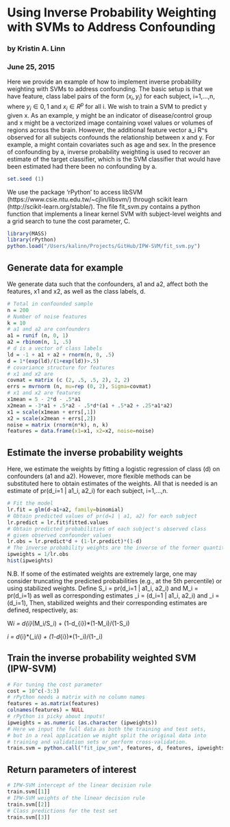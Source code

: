 # Using Inverse Probability Weighting with SVMs to Address Confounding
### by Kristin A. Linn
### June 25, 2015

Here we provide an example of how to implement inverse probability weighting with SVMs to address confounding.  The basic setup is that we have feature, class label pairs of the form $(x_i, y_i)$ for each subject, i=1,...,n, where $y_i \in {0, 1}$ and $x_i \in R^p$ for all i. We wish to train a SVM to predict y given x. As an example, y might be an indicator of disease/control group and x might be a vectorized image containing voxel values or volumes of regions across the brain. However, the additional feature vector a_i \in R^s observed for all subjects confounds the relationship between x and y. For example, a might contain covariates such as age and sex.  In the presence of confounding by a, inverse probability weighting is used to recover an estimate of the target classifier, which is the SVM classifier that would have been estimated had there been no confounding by a.


```r
set.seed (1)
```

We use the package 'rPython' to access libSVM (https://www.csie.ntu.edu.tw/~cjlin/libsvm/) through scikit learn (http://scikit-learn.org/stable/). The file fit_svm.py contains a python function that implements a linear kernel SVM with subject-level weights and a grid search to tune the cost parameter, C.


```r
library(MASS)
library(rPython)
python.load("/Users/kalinn/Projects/GitHub/IPW-SVM/fit_svm.py")
```

## Generate data for example

We generate data such that the confounders, a1 and a2, affect both the features, x1 and x2, as well as the class labels, d.


```r
# Total in confounded sample
n = 200
# Number of noise features
k = 10
# a1 and a2 are confounders
a1 = runif (n, 0, 1)
a2 = rbinom(n, 1, .5)
# d is a vector of class labels
ld = -1 + a1 + a2 + rnorm(n, 0, .5)
d = 1*(exp(ld)/(1+exp(ld))>.5)
# covariance structure for features
# x1 and x2 are  
covmat = matrix (c (2, .5, .5, 2), 2, 2)
errs = mvrnorm (n, mu=rep (0, 2), Sigma=covmat)
# x1 and x2 are features
x1mean = 5 - 2*d - .5*a1
x2mean = -3*a1 + .5*a2 - .5*d*(a1 + .5*a2 + .25*a1*a2) 
x1 = scale(x1mean + errs[,1])
x2 = scale(x2mean + errs[,2])
noise = matrix (rnorm(n*k), n, k)
features = data.frame(x1=x1, x2=x2, noise=noise)
```

## Estimate the inverse probability weights

Here, we estimate the weights by fitting a logistic regression of class (d) on confounders (a1 and a2). However, more flexible methods can be substituted here to obtain estimates of the weights. All that is needed is an estimate of pr(d_i=1 | a1_i, a2_i) for each subject, i=1,...,n.

```r
# Fit the model
lr.fit = glm(d~a1+a2, family=binomial)
# Obtain predicted values of pr(d=1 | a1, a2) for each subject
lr.predict = lr.fit$fitted.values
# Obtain predicted probabilities of each subject's observed class
# given observed confounder values
lr.obs = lr.predict*d + (1-lr.predict)*(1-d)
# The inverse probability weights are the inverse of the former quantity
ipweights = 1/lr.obs
hist(ipweights)
```

N.B. If some of the estimated weights are extremely large, one may consider truncating the predicted probabilities (e.g., at the 5th percentile) or using stabilized weights. Define S_i = pr(d_i=1 | a1_i, a2_i) and M_i = pr(d_i=1) as well as corresponding estimates \hat{S}_i = \hat{pr}(d_i=1 | a1_i, a2_i) and \hat{M}_i = \hat{pr}(d_i=1), Then, stabilized weights and their corresponding estimates are defined, respectively, as:

W*_i = d_{i}*(M_i/S_i) + (1-d_{i})*(1-M_i)/(1-S_i) 

\hat{W*}_i = d_{i}*(\hat{M}_i/\hat{S}_i) + (1-d_{i})*(1-\hat{M}_i)/(1-\hat{S}_i) 

## Train the inverse probability weighted SVM (IPW-SVM)

```r
# For tuning the cost parameter
cost = 10^c(-3:3)
# rPython needs a matrix with no column names
features = as.matrix(features)
colnames(features) = NULL
# rPython is picky about inputs!
ipweights = as.numeric (as.character (ipweights))
# Here we input the full data as both the training and test sets, 
# but in a real application we might split the original data into
# training and validation sets or perform cross-validation.
train.svm = python.call("fit_ipw_svm", features, d, features, ipweights, cost)
```

## Return parameters of interest

```r
# IPW-SVM intercept of the linear decision rule
train.svm[[1]]
# IPW-SVM weights of the linear decision rule
train.svm[[2]]
# Class predictions for the test set
train.svm[[3]]
```


